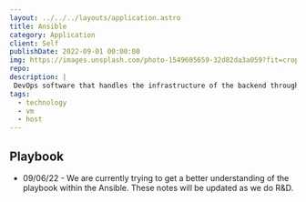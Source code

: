 ```yaml
---
layout: ../../../layouts/application.astro
title: Ansible
category: Application
client: Self
publishDate: 2022-09-01 00:00:00
img: https://images.unsplash.com/photo-1549605659-32d82da3a059?fit=crop&w=1400&h=700&q=75
repo:
description: |
 DevOps software that handles the infrastructure of the backend through automation.
tags:
  - technology
  - vm
  - host
---
```



<Ansible />

<AnsibleCheatSheet />

## Playbook
- 09/06/22 - We are currently trying to get a better understanding of the playbook within the Ansible. These notes will be updated as we do R&D.
